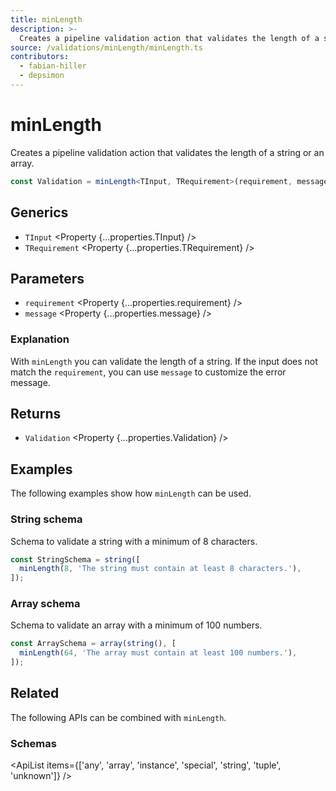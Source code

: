 ```yaml
---
title: minLength
description: >-
  Creates a pipeline validation action that validates the length of a string.
source: /validations/minLength/minLength.ts
contributors:
  - fabian-hiller
  - depsimon
---
```



# minLength

Creates a pipeline validation action that validates the length of a string or an array.

```ts
const Validation = minLength<TInput, TRequirement>(requirement, message);
```

## Generics

- `TInput` <Property {...properties.TInput} />
- `TRequirement` <Property {...properties.TRequirement} />

## Parameters

- `requirement` <Property {...properties.requirement} />
- `message` <Property {...properties.message} />

### Explanation

With `minLength` you can validate the length of a string. If the input does not match the `requirement`, you can use `message` to customize the error message.

## Returns

- `Validation` <Property {...properties.Validation} />

## Examples

The following examples show how `minLength` can be used.

### String schema

Schema to validate a string with a minimum of 8 characters.

```ts
const StringSchema = string([
  minLength(8, 'The string must contain at least 8 characters.'),
]);
```

### Array schema

Schema to validate an array with a minimum of 100 numbers.

```ts
const ArraySchema = array(string(), [
  minLength(64, 'The array must contain at least 100 numbers.'),
]);
```

## Related

The following APIs can be combined with `minLength`.

### Schemas

<ApiList
  items={['any', 'array', 'instance', 'special', 'string', 'tuple', 'unknown']}
/>
